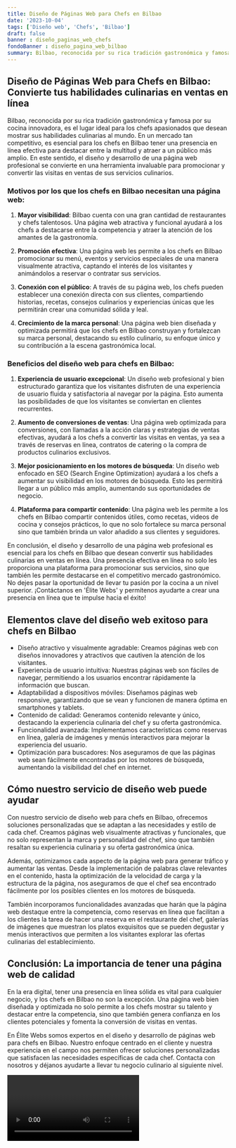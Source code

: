 ```yaml
---
title: Diseño de Páginas Web para Chefs en Bilbao
date: '2023-10-04'
tags: ['Diseño web', 'Chefs', 'Bilbao']
draft: false
banner : diseño_paginas_web_chefs
fondoBanner : diseño_pagina_web_bilbao
summary: Bilbao, reconocida por su rica tradición gastronómica y famosa por su cocina innovadora, es el lugar ideal para los chefs apasionados que desean mostrar sus habilidades culinarias al mundo. En un mercado tan competitivo, es esencial para los chefs en Bilbao tener una presencia en línea efectiva para destacar entre la multitud y atraer a un público más amplio. En este sentido, el diseño y desarrollo de una página web profesional se convierte en una herramienta invaluable para promocionar y convertir las visitas en ventas de sus servicios culinarios.
---
```


## Diseño de Páginas Web para Chefs en Bilbao: Convierte tus habilidades culinarias en ventas en línea

Bilbao, reconocida por su rica tradición gastronómica y famosa por su cocina innovadora, es el lugar ideal para los chefs apasionados que desean mostrar sus habilidades culinarias al mundo. En un mercado tan competitivo, es esencial para los chefs en Bilbao tener una presencia en línea efectiva para destacar entre la multitud y atraer a un público más amplio. En este sentido, el diseño y desarrollo de una página web profesional se convierte en una herramienta invaluable para promocionar y convertir las visitas en ventas de sus servicios culinarios.

### Motivos por los que los chefs en Bilbao necesitan una página web:

1. **Mayor visibilidad**: Bilbao cuenta con una gran cantidad de restaurantes y chefs talentosos. Una página web atractiva y funcional ayudará a los chefs a destacarse entre la competencia y atraer la atención de los amantes de la gastronomía.

2. **Promoción efectiva**: Una página web les permite a los chefs en Bilbao promocionar su menú, eventos y servicios especiales de una manera visualmente atractiva, captando el interés de los visitantes y animándolos a reservar o contratar sus servicios.

3. **Conexión con el público**: A través de su página web, los chefs pueden establecer una conexión directa con sus clientes, compartiendo historias, recetas, consejos culinarios y experiencias únicas que les permitirán crear una comunidad sólida y leal.

4. **Crecimiento de la marca personal**: Una página web bien diseñada y optimizada permitirá que los chefs en Bilbao construyan y fortalezcan su marca personal, destacando su estilo culinario, su enfoque único y su contribución a la escena gastronómica local.

### Beneficios del diseño web para chefs en Bilbao:

1. **Experiencia de usuario excepcional**: Un diseño web profesional y bien estructurado garantiza que los visitantes disfruten de una experiencia de usuario fluida y satisfactoria al navegar por la página. Esto aumenta las posibilidades de que los visitantes se conviertan en clientes recurrentes.

2. **Aumento de conversiones de ventas**: Una página web optimizada para conversiones, con llamadas a la acción claras y estrategias de ventas efectivas, ayudará a los chefs a convertir las visitas en ventas, ya sea a través de reservas en línea, contratos de catering o la compra de productos culinarios exclusivos.

3. **Mejor posicionamiento en los motores de búsqueda**: Un diseño web enfocado en SEO (Search Engine Optimization) ayudará a los chefs a aumentar su visibilidad en los motores de búsqueda. Esto les permitirá llegar a un público más amplio, aumentando sus oportunidades de negocio.

4. **Plataforma para compartir contenido**: Una página web les permite a los chefs en Bilbao compartir contenidos útiles, como recetas, videos de cocina y consejos prácticos, lo que no solo fortalece su marca personal sino que también brinda un valor añadido a sus clientes y seguidores.

En conclusión, el diseño y desarrollo de una página web profesional es esencial para los chefs en Bilbao que desean convertir sus habilidades culinarias en ventas en línea. Una presencia efectiva en línea no solo les proporciona una plataforma para promocionar sus servicios, sino que también les permite destacarse en el competitivo mercado gastronómico. No dejes pasar la oportunidad de llevar tu pasión por la cocina a un nivel superior. ¡Contáctanos en 'Élite Webs' y permítenos ayudarte a crear una presencia en línea que te impulse hacia el éxito!

<GifSeo />

<Cta />

## Elementos clave del diseño web exitoso para chefs en Bilbao

- Diseño atractivo y visualmente agradable: Creamos páginas web con diseños innovadores y atractivos que cautiven la atención de los visitantes.
- Experiencia de usuario intuitiva: Nuestras páginas web son fáciles de navegar, permitiendo a los usuarios encontrar rápidamente la información que buscan.
- Adaptabilidad a dispositivos móviles: Diseñamos páginas web responsive, garantizando que se vean y funcionen de manera óptima en smartphones y tablets.
- Contenido de calidad: Generamos contenido relevante y único, destacando la experiencia culinaria del chef y su oferta gastronómica.
- Funcionalidad avanzada: Implementamos características como reservas en línea, galería de imágenes y menús interactivos para mejorar la experiencia del usuario.
- Optimización para buscadores: Nos aseguramos de que las páginas web sean fácilmente encontradas por los motores de búsqueda, aumentando la visibilidad del chef en internet.

## Cómo nuestro servicio de diseño web puede ayudar

Con nuestro servicio de diseño web para chefs en Bilbao, ofrecemos soluciones personalizadas que se adaptan a las necesidades y estilo de cada chef. Creamos páginas web visualmente atractivas y funcionales, que no solo representan la marca y personalidad del chef, sino que también resaltan su experiencia culinaria y su oferta gastronómica única.

Además, optimizamos cada aspecto de la página web para generar tráfico y aumentar las ventas. Desde la implementación de palabras clave relevantes en el contenido, hasta la optimización de la velocidad de carga y la estructura de la página, nos aseguramos de que el chef sea encontrado fácilmente por los posibles clientes en los motores de búsqueda.

También incorporamos funcionalidades avanzadas que harán que la página web destaque entre la competencia, como reservas en línea que facilitan a los clientes la tarea de hacer una reserva en el restaurante del chef, galerías de imágenes que muestran los platos exquisitos que se pueden degustar y menús interactivos que permiten a los visitantes explorar las ofertas culinarias del establecimiento.

## Conclusión: La importancia de tener una página web de calidad

En la era digital, tener una presencia en línea sólida es vital para cualquier negocio, y los chefs en Bilbao no son la excepción. Una página web bien diseñada y optimizada no solo permite a los chefs mostrar su talento y destacar entre la competencia, sino que también genera confianza en los clientes potenciales y fomenta la conversión de visitas en ventas.

En Élite Webs somos expertos en el diseño y desarrollo de páginas web para chefs en Bilbao. Nuestro enfoque centrado en el cliente y nuestra experiencia en el campo nos permiten ofrecer soluciones personalizadas que satisfacen las necesidades específicas de cada chef. Contacta con nosotros y déjanos ayudarte a llevar tu negocio culinario al siguiente nivel.

<Video />

<CtaBot job='Chefs' city='Bilbao'/>

<Gmaps query='Bilbao+españa+maps' />